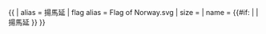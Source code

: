{{ {{{1<noinclude>|country showdata</noinclude>}}}
| alias = 揚馬延
| flag alias = Flag of Norway.svg
| size = {{{size|}}}
| name = {{#if: {{{name|}}} | {{{name|}}} | 揚馬延 }}
}}